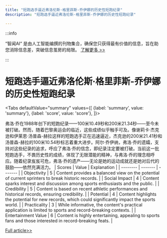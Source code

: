 ```yaml
---
title: "短跑选手逼近弗洛伦斯·格里菲斯-乔伊娜的历史性短跑纪录"
description: "短跑选手逼近弗洛伦斯·格里菲斯-乔伊娜的历史性短跑纪录"

---
```



:::info

“智闻AI“ 是由人工智能编撰的刊物集合，确保您只获得最有价值的信息，旨在助您消除信息差，突破信息茧房的局限。  [了解更多 >>](/)

:::

# 短跑选手逼近弗洛伦斯·格里菲斯-乔伊娜的历史性短跑纪录


<Tabs
	defaultValue="summary"
	values={[
	{label: 'summary', value: 'summary'},
	{label: 'score', value: 'score'},
]}>
<TabItem value="summary">


弗洛·乔在1988年创下的短跑纪录——100米10.49秒和200米21.34秒——至今未被打破。然而，随着巴黎奥运会的临近，这些成绩似乎触手可及。像谢莉卡·杰克逊和伊莱恩·汤普森-赫拉这样的短跑选手正在迅速逼近，杰克逊的200米21.41秒和汤普森-赫拉的100米10.54秒标志着重大进步。阿尔·乔伊纳，弗洛·乔的遗孀，支持对这些纪录的追求，呼应了弗洛·乔的信念，即纪录注定要被打破。当前这一批短跑选手，不畏历史性的成绩，体现了无限潜能的精神，与弗洛·乔的理念相呼应。随着纪录岌岌可危，弗洛·乔的遗产——无论是她的运动成就还是她对后代的鼓励——依然充满活力。
</TabItem>
<TabItem value="score">
	| Scores     | Value   | Explanation |
	| -------- | ------- | ------- |
	| Objectivity  | 5    | Content provides a balanced view on the potential of current sprinters to break historic records.    |
	| Social Impact | 4     | Content sparks interest and discussion among sports enthusiasts and the public.    |
	| Credibility    | 5    | Content is based on recent athletic performances and historical records, ensuring credibility.    |
	| Potential    | 4    | Content highlights the potential for new records, which could significantly impact the sports world.    |
	| Practicality    | 3    | While informative, the content's practical application is limited to sports and record-breaking contexts.    |
	| Entertainment Value    | 6    | Content is highly entertaining, appealing to sports fans and those interested in record-breaking feats.    |
</TabItem>
</Tabs>

[Full article>>](https://apnews.com/article/olympics-2024-flojo-records-8b1b7f8cf40dbe90a80bd40e308ab590)
